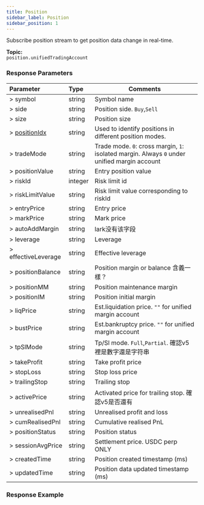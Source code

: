 ```yaml
---
title: Position
sidebar_label: Position
sidebar_position: 1
---
```


Subscribe position stream to get position data change in real-time.

**Topic:**<br/>
`position.unifiedTradingAccount`

### Response Parameters
| Parameter | Type | Comments|
|:----- |:-----|----- |
|> symbol |string |Symbol name |
|> side |string |Position side. `Buy`,`Sell` |
|> size |string |Position size |
|> [positionIdx](../../enum#positionidx) |string |Used to identify positions in different position modes.|
|> tradeMode |string |Trade mode. `0`: cross margin, `1`: isolated margin. Always `0` under unified margin account |
|> positionValue |string |Entry position value |
|> riskId |integer |Risk limit id |
|> riskLimitValue |string |Risk limit value corresponding to riskId|
|> entryPrice |string |Entry price |
|> markPrice |string |Mark price |
|> autoAddMargin |string |lark没有该字段 |
|> leverage |string |Leverage |
|> effectiveLeverage |string |Effective leverage |
|> positionBalance |string |Position margin or balance 含義一樣？ |
|> positionMM |string |Position maintenance margin |
|> positionIM |string |Position initial margin |
|> liqPrice |string |Est.liquidation price. `""` for unified margin account |
|> bustPrice |string |Est.bankruptcy price. `""` for unified margin account |
|> tpSlMode |string |Tp/Sl mode. `Full`,`Partial`. 確認v5裡是數字還是字符串 |
|> takeProfit |string |Take profit price |
|> stopLoss |string |Stop loss price |
|> trailingStop |string |Trailing stop |
|> activePrice |string |Activated price for trailing stop. 確認v5是否還有 |
|> unrealisedPnl |string |Unrealised profit and loss |
|> cumRealisedPnl |string |Cumulative realised PnL |
|> positionStatus |string |Position status |
|> sessionAvgPrice |string |Settlement price. USDC perp ONLY |
|> createdTime |string |Position created timestamp (ms) |
|> updatedTime |string |Position data updated timestamp (ms) |

### Response Example

<Tabs>
<TabItem value="option" label="option">

```json

```
</TabItem>
</Tabs>

